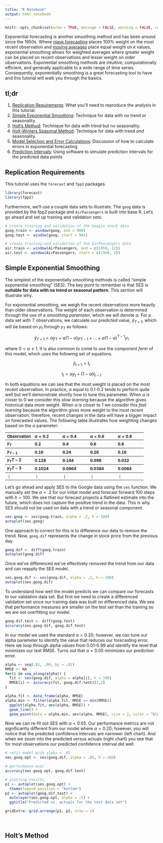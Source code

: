 ```yaml
---
title: "R Notebook"
output: html_notebook
---
```


```r
knitr::opts_chunk$set(echo = TRUE, message = FALSE, warning = FALSE, collapse = TRUE)
```

Exponential forecasting is another smoothing method and has been around since the 1950s.  Where [niave forecasting](ts_benchmarking#naive) places 100% weight on the most recent observation and [moving averages](ts_moving_averages) place equal weight on *k* values, exponential smoothing allows for weighted averages where greater weight can be placed on recent observations and lesser weight on older observations. Exponential smoothing methods are intuitive, computationally efficient, and generally applicable to a wide range of time series. Consequently, exponentially smoothing is a great forecasting tool to have and this tutorial will walk you through the basics.

## tl;dr

1. [Replication Requirements](#replication): What you'll need to reproduce the analysis in this tutorial.
2. [Simple Exponential Smoothing](#ses): Technique for data with no trend or seasonality.
3. [Holt's Method](#holts): Technique for data with trend but no seasonality.
4. [Holt-Winters Seasonal Method](#holt-winters-seasonal-method): Technique for data with trend *and* seasonality.
5. [Model Selection and Error Calculations](#model-selection-and-error-calculations): Discussion of how to calculate errors in exponential forecasting
6. [Prediction Intervals](#prediction-intervals): Using software to simulate prediction intervals for the predicted data points


## Replication Requirements {#replication}

This tutorial uses the `forecast` and `fpp2` packages.

```r
library(forecast)
library(fpp2)          
```

Furthermore, we'll use a couple data sets to illustrate.  The `goog` data is provided by the fpp2 package and `AirPassengers` is built into base R. Let's go ahead and set up training and validation sets:

```r
# create training and validation of the Google stock data
goog.train <- window(goog, end = 900)
goog.test <- window(goog, start = 901)

# create training and validation of the AirPassengers data
air.train <- window(AirPassengers, end = c(1959, 12))
air.test <- window(AirPassengers, start = c(1960, 1))
```


## Simple Exponential Smoothing {#ses}

The simplest of the exponentially smoothing methods is called "simple exponential smoothing" (SES).  The key point to remember is that SES is **suitable for data with no trend or seasonal pattern**. This section will illustrate why.

For exponential smoothing, we weigh the recent observations more heavily than older observations. The weight of each observation is determined through the use of a *smoothing parameter*, which we will denote $\alpha$.  For a data set with $T$ observations, we calculate our predicted value, $\hat{y}_{T+1}$, which will be based on $y_{1}$ through $y_{T}$ as follows:

$$
\hat{y}_{T+1} = \alpha{y_T} + \alpha(1-\alpha)y_{T-1} + \dots + \alpha(1-\alpha)^{T-1}y_{1}
$$

where $0 < \alpha \leq 1$. It is also common to come to use the *component form* of this model, which uses the following set of equations.

$$
\hat{y}_{t+1} = l_{t}
$$

$$
l_{t} = \alpha{y_{t}} + (1 - \alpha)l_{t-1}
$$

In both equations we can see that the most weight is placed on the most recent observation. In practice, $\alpha$ equal to 0.1-0.2 tends to perform quite well but we'll demonstrate shortly how to tune this parameter.  When $\alpha$ is closer to 0 we consider this *slow learning* because the algorithm gives historical data more weight.  When $\alpha$ is closer to 1 we consider this *fast learning* because the algorithm gives more weight to the most recent observation; therefore, recent changes in the data will have a bigger impact on forecasted values. The following table illustrates how weighting changes based on the $\alpha$ parameter:

<div id="alpha-chart" class="section level1" style="width: 100%;">
<table style="font-size:13px;">
<col width="20%">
<col width="20%">
<col width="20%">
<col width="20%">
<col width="20%">
<thead>
<tr class="header">
<th align="left">Observation</th>
<th align="left">$\alpha=0.2$</th>
<th align="left">$\alpha=0.4$</th>
<th align="left">$\alpha=0.6$</th>
<th align="left">$\alpha=0.8$</th>
</tr>
</thead>
<tbody>
<tr class="odd">
<th align="left">$y_T$</th>
<th align="left">0.2</th>
<th align="left">0.4</th>
<th align="left">0.6</th>
<th align="left">0.8</th>
</tr>
<tr class="even">
<th align="left">$y_{T-1}$</th>
<th align="left">0.16</th>
<th align="left">0.24</th>
<th align="left">0.26</th>
<th align="left">0.16</th>
</tr>
<tr class="odd">
<th align="left">$y_T{T-2}$</th>
<th align="left">0.128</th>
<th align="left">0.144</th>
<th align="left">0.096</th>
<th align="left">0.032</th>
</tr>
<tr class="even">
<th align="left">$y_T{T-3}$</th>
<th align="left">0.1024</th>
<th align="left">0.0864</th>
<th align="left">0.0384</th>
<th align="left">0.0064</th>
</tr>
<tr class="odd">
<th align="left">$\vdots$</th>
<th align="left">$\vdots$</th>
<th align="left">$\vdots$</th>
<th align="left">$\vdots$</th>
<th align="left">$\vdots$</th>
</tr>
</tbody>
</table>
</div>

Let's go ahead and apply SES to the Google data using the `ses` function.  We manually set the $\alpha = .2$ for our initial model and forecast forward 100 steps with $h=100$. We see that our forecast projects a flatlined estimate into the future, which does not capture the positive trend in the data. This is why SES should not be used on data with a trend or seasonal component.

```r
ses.goog <- ses(goog.train, alpha = .2, h = 100)
autoplot(ses.goog)
```

One approach to correct for this is to difference our data to remove the trend.  Now, `goog.dif` represents the change in stock price from the previous day.

```r
goog.dif <- diff(goog.train)
autoplot(goog.dif)
```

Once we've differenced we've effectively removed the trend from our data and can reapply the SES model.

```r
ses.goog.dif <- ses(goog.dif, alpha = .2, h = 100)
autoplot(ses.goog.dif)
```

To understand how well the model predicts we can compare our forecasts to our validation data set.  But first we need to create a differenced validation set since our training data was built on differenced data.  We see that performance measures are smaller on the test set than the training so we are not overfitting our model.

```r
goog.dif.test <- diff(goog.test)
accuracy(ses.goog.dif, goog.dif.test)
```

In our model we used the standard $\alpha = 0.20$; however, we can tune our alpha parameter to identify the value that reduces our forecasting error.  Here we loop through alpha values from 0.01-0.99 and identify the level that minimizes our test RMSE.  Turns out that $\alpha = 0.05$ minimizes our prediction error.

```r
alpha <- seq(.01, .99, by = .01)
RMSE <- NA
for(i in seq_along(alpha)) {
  fit <- ses(goog.dif, alpha = alpha[i], h = 100)
  RMSE[i] <- accuracy(fit, goog.dif.test)[2,2]
}

alpha.fit <- data_frame(alpha, RMSE)
alpha.min <- filter(alpha.fit, RMSE == min(RMSE))
  ggplot(alpha.fit, aes(alpha, RMSE)) +
  geom_line() +
  geom_point(data = alpha.min, aes(alpha, RMSE), size = 2, color = "blue")  
```

Now we can re-fit out SES with $\alpha = 0.05$.  Our performance metrics are not significantly different from our model where $\alpha = 0.20$; however, you will notice that the predicted confidence intervals are narrower (left chart).  And when we zoom into the predicted versus actuals (right chart) you see that for most observations our predicted confidence interval did well.

```r
# refit model with alpha = .05
ses.goog.opt <- ses(goog.dif, alpha = .05, h = 100)

# performance eval
accuracy(ses.goog.opt, goog.dif.test)

# plotting results
p1 <- autoplot(ses.goog.opt) +
  theme(legend.position = "bottom")
p2 <- autoplot(goog.dif.test) +
  autolayer(ses.goog.opt, alpha = .5) +
  ggtitle("Predicted vs. actuals for the test data set")

gridExtra::grid.arrange(p1, p2, nrow = 1)
```

<br>

## Holt's Method {#holts}



